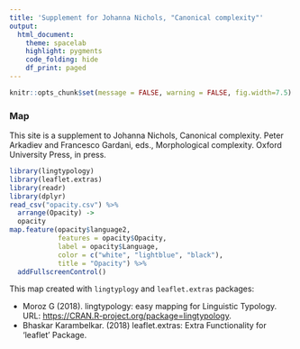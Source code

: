 ```yaml
---
title: 'Supplement for Johanna Nichols, "Canonical complexity"'
output:
  html_document:
    theme: spacelab
    highlight: pygments
    code_folding: hide
    df_print: paged
---
```


```r
knitr::opts_chunk$set(message = FALSE, warning = FALSE, fig.width=7.5)
```

### Map

This site is a supplement to Johanna Nichols, Canonical complexity. Peter Arkadiev and Francesco Gardani, eds., Morphological complexity.  Oxford University Press, in press. 

```r
library(lingtypology)
library(leaflet.extras)
library(readr)
library(dplyr)
read_csv("opacity.csv") %>% 
  arrange(Opacity) ->
  opacity
map.feature(opacity$language2,
            features = opacity$Opacity,
            label = opacity$Language,
            color = c("white", "lightblue", "black"),
            title = "Opacity") %>% 
  addFullscreenControl()
```

This map created with `lingtyplogy` and `leaflet.extras` packages:

* Moroz G (2018). lingtypology: easy mapping for Linguistic Typology. URL: <https://CRAN.R-project.org/package=lingtypology>.
* Bhaskar Karambelkar. (2018) leaflet.extras: Extra Functionality for 'leaflet' Package.
